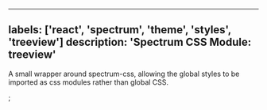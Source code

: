 

---
labels: ['react', 'spectrum', 'theme', 'styles', 'treeview']
description: 'Spectrum CSS Module: treeview'
---


A small wrapper around spectrum-css, allowing the global
styles to be imported as css modules rather than global CSS.

<CSSModulePreview styles={styles} />;
